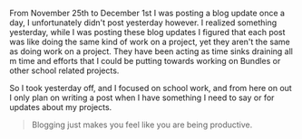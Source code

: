 
From November 25th to December 1st I was posting a blog update once a day, I
unfortunately didn't post yesterday however. I realized something yesterday,
while I was posting these blog updates I figured that each post was like doing
the same kind of work on a project, yet they aren't the same as doing work on a
project. They have been acting as time sinks draining all m time and efforts
that I could be putting towards working on Bundles or other school related
projects.

So I took yesterday off, and I focused on school work, and from here on out I
only plan on writing a post when I have something I need to say or for updates
about my projects.

> Blogging just makes you feel like you are being productive.
